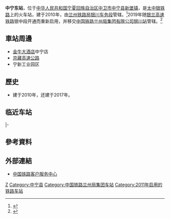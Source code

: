 {{Infobox station
|name = 中宁东站
|image = 
|caption = 
|other_name =
|eng_name = Zhongningdong Railway Station
|code = 65087
|commercial_code = ZDJ
|pinyin_code = ZND
|address = [[宁夏回族自治区|宁夏回族自治区]][[中卫市|中卫市]][[中宁县|中宁县]][[新堡镇|新堡镇]]
|operator = [[中国铁路兰州局集团有限公司|中国铁路兰州局集团有限公司]][[银川站|银川站]]
|classification = [[三等站_(中铁)|三等站]]
|line = [[太中银铁路|太中银铁路]]、[[银兰高速铁路|银兰高速铁路]]
|platforms = 2
|tracks = 8
|route_map = [[Template:中卫铁路车站RDT/中宁东站|Template:中卫铁路车站RDT/中宁东站]]
}}
'''中宁东站'''，位于[[中华人民共和国|中华人民共和国]][[宁夏回族自治区|宁夏回族自治区]][[中卫市|中卫市]][[中宁县|中宁县]][[新堡镇|新堡镇]]，是[[太中银铁路|太中银铁路]]上的火车站，建于2010年，由[[兰州铁路局|兰州铁路局]][[银川车务段|银川车务段]]管辖。<ref>{{Cite web |url=http://www.xinhuanet.com/chinanews/2010-08/23/content_20691304.htm |title=中宁工业创传奇 黄河金岸崛起"中宁板块" |accessdate=2017-02-03 |archive-date=2017-02-03 |archive-url=https://web.archive.org/web/20170203163414/http://www.xinhuanet.com/chinanews/2010-08/23/content_20691304.htm |dead-url=no }}</ref>2019年随[[银兰高速铁路|银兰高速铁路]]银中段开通而重新启用，并移交[[中国铁路兰州局集团有限公司|中国铁路兰州局集团有限公司]][[银川站|银川站]]管辖。<ref>{{Cite web |url=http://nx.people.com.cn/n/2015/1011/c192471-26736159.html |title=宁夏吴忠至中卫城际铁路开工 2017年底建成通车 |accessdate=2017-02-03 |archive-date=2017-02-03 |archive-url=https://web.archive.org/web/20170203163554/http://nx.people.com.cn/n/2015/1011/c192471-26736159.html |dead-url=no }}</ref>

==車站周邊==
* [[金牛大酒店|金牛大酒店]]中宁店
* [[京藏高速公路|京藏高速公路]]
* 宁新工业园区

==歷史==
* 建于2010年，还建于2017年。

==临近车站==
{{Start rail box|[[File:China_Railways.svg|16px]] [[中国铁路|中国铁路]]}}
{{S-inop|[[双井子站|双井子站]]|往{{站|太原南}}方向}}
{{S-line|[[太中银铁路|太中银铁路]]}}
{{S-inop|[[黄羊湾站|黄羊湾站]]|往{{站|中卫}}方向}}
|-
{{S-inop|[[红寺堡北站|红寺堡北站]]|往{{站|银川}}方向}}
{{S-line|[[银兰高速铁路|银兰高速铁路]]}}
{{S-inop|[[中卫南站|中卫南站]]|往{{站|兰州西}}方向}}
{{End}}

==參考資料==
{{Reflist}}
==外部連結==
* [http://www.12306.cn/mormhweb/ 中国铁路客户服务中心]{{Wayback|url=http://www.12306.cn/mormhweb/ |date=20180205163941 }}
{{太中银铁路}}
{{银兰高速铁路}}
[[Category:中卫市铁路车站|Z]]
[[Category:中宁县|Category:中宁县]]
[[Category:中国铁路兰州局集团车站|Category:中国铁路兰州局集团车站]]
[[Category:2011年启用的铁路车站|Category:2011年启用的铁路车站]]